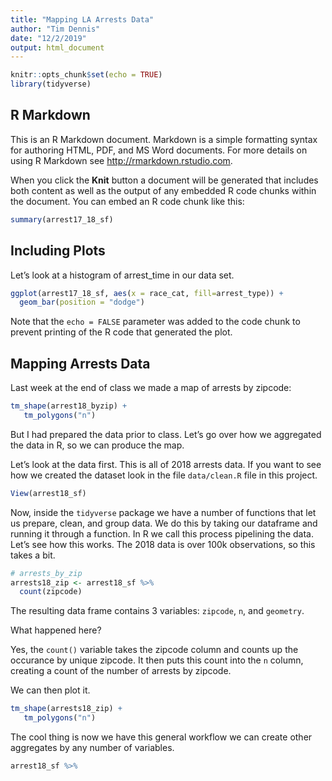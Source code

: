 ```yaml
---
title: "Mapping LA Arrests Data"
author: "Tim Dennis"
date: "12/2/2019"
output: html_document
---
```


```r
knitr::opts_chunk$set(echo = TRUE)
library(tidyverse)
```

## R Markdown

This is an R Markdown document. Markdown is a simple formatting syntax for authoring HTML, PDF, and MS Word documents. For more details on using R Markdown see <http://rmarkdown.rstudio.com>.

When you click the **Knit** button a document will be generated that includes both content as well as the output of any embedded R code chunks within the document. You can embed an R code chunk like this:

```r
summary(arrest17_18_sf)
```

## Including Plots

Let's look at a histogram of arrest_time in our data set. 

```r
ggplot(arrest17_18_sf, aes(x = race_cat, fill=arrest_type)) + 
  geom_bar(position = "dodge")
```

Note that the `echo = FALSE` parameter was added to the code chunk to prevent printing of the R code that generated the plot.

## Mapping Arrests Data

Last week at the end of class we made a map of arrests by zipcode:

```r
tm_shape(arrest18_byzip) +
   tm_polygons("n") 
```


But I had prepared the data prior to class. Let's go over how we aggregated the data in R, so we can produce the map. 

Let's look at the data first. This is all of 2018 arrests data. If you want to see how we created the dataset look in the file `data/clean.R` file in this project. 

```r
View(arrest18_sf)
```

Now, inside the `tidyverse` package we have a number of functions that let us prepare, clean, and group data. We do this by taking our dataframe and running it through a function. In R we call this process pipelining the data. Let's see how this works. The 2018 data is over 100k observations, so this takes a bit. 


```r
# arrests_by_zip
arrests18_zip <- arrest18_sf %>%
  count(zipcode) 
```

The resulting data frame contains 3 variables: `zipcode`, `n`, and `geometry`. 

What happened here? 

Yes, the `count()` variable takes the zipcode column and counts up the occurance by unique zipcode. It then puts this count into the `n` column, creating a count of the number of arrests by zipcode. 

We can then plot it. 
```r
tm_shape(arrests18_zip) +
   tm_polygons("n") 
```


The cool thing is now we have this general workflow we can create other aggregates by any number of variables. 

```r
arrest18_sf %>% 
  
```

